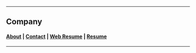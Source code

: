 
<PageTitle />

---

## Company

#### [About](/Company/about/about) | [Contact](/Company/about/contact) | [Web Resume](/Company/about/webResume) | [Resume](/Company/about/resume)

---
